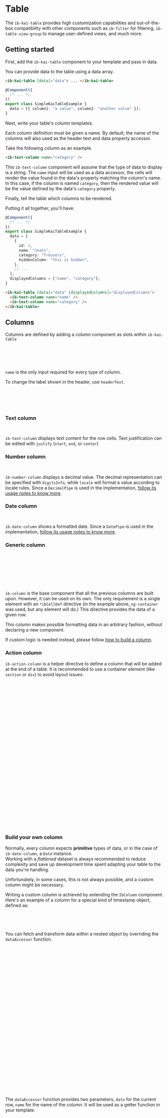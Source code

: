 

<Meta title="Components/Table/Overview" />

# Table

The `ib-kai-table` provides high customization capabilities and out-of-the-box compatibility with other components such as `ib-filter` for filtering, `ib-table-view-group` to manage user-defined views, and much more.

## Getting started

First, add the `ib-kai-table` component to your template and pass in data.

You can provide data to the table using a data array.

```html
<ib-kai-table [data]="data"> ... </ib-kai-table>
```

```typescript
@Component({
  /* ... */
})
export class SimpleKaiTableExample {
  data = [{ column1: "a value", column2: "another value" }];
}
```

Next, write your table's column templates.

Each column definition must be given a name. By default, the name of the columns will also used as the header text and data property accessor.

Take the following column as an example.

```html
<ib-text-column name="category" />
```

This `ib-text-column` component will assume that the type of data to display is a string. The `name` input will be used as a data accessor, the cells will render the value found in the data's property matching the column's name. In this case, if the column is named `category`, then the rendered value will be the value defined by the data's `category` property.

Finally, tell the table which columns to be rendered.

Putting it all together, you'll have:

```typescript
@Component({
  /* ... */
})
export class SimpleKaiTableExample {
  data = [
    {
      id: 1,
      name: "Jeans",
      category: "Trousers",
      hiddenColumn: "this is hidden",
    },
    // ...
  ];
  displayedColumns = ["name", "category"];
}
```

```html
<ib-kai-table [data]="data" [displayedColumns]="displayedColumns">
  <ib-text-column name="name" />
  <ib-text-column name="category" />
</ib-kai-table>
```

<Canvas of={TableStories.Simple} />

## Columns

Columns are defined by adding a column component as slots within `ib-kai-table`

```html
<ib-kai-table [data]="data" [displayedColumns]="displayedColumns">
  <ib-text-column name="name" />
  <ib-text-column name="surname" />
</ib-kai-table>
```

`name` is the only input required for every type of column.

To change the label shown in the header, use `headerText`.

```html
<ib-kai-table [data]="data" [displayedColumns]="displayedColumns">
  <ib-text-column [headerText]="'user.name' | translate" name="name" />
  <ib-text-column [headerText]="'user.surname' | translate" name="surname" />
</ib-kai-table>
```

### Text column

```html
<ib-text-column name="surname" justify="start" />
```

`ib-text-column` displays text content for the row cells. Text justification can be edited with `justify` (`start`, `end`, or `center`)

### Number column

```html
<ib-number-column name="price" digitsInfo="1.0-2" locale="it" />
```

`ib-number-column` displays a decimal value. The decimal representation can be specified with `digitsInfo`, while `locale` will format a value according to locale rules. Since a `DecimalPipe` is used in the implementation, [follow its usage notes to know more](https://angular.io/api/common/DecimalPipe#usage-notes).

### Date column

```html
<ib-date-column name="created_at" format="dd/MM/yyyy" locale="it" />
```

`ib-date-column` shows a formatted date. Since a `DatePipe` is used in the implementation, [follow its usage notes to know more](https://angular.io/api/common/DatePipe#usage-notes).

### Generic column

```html
<ib-column name="subscribed">
  <ng-container *ibCellDef="let user">
    <mat-icon [color]="user.subscribed ? 'accent' : ''"
      >{{ user.subscribed ? "done" : "close" }}</mat-icon
    >
  </ng-container>
</ib-column>
```

`ib-column` is the base component that all the previous columns are built upon. However, it can be used on its own. The only requirement is a single element with an `*ibCellDef` directive (in the example above, `ng-container` was used, but any element will do.) This directive provides the data of a given row.

This column makes possible formatting data in an arbitrary fashion, without declaring a new component.

If custom logic is needed instead, please follow [how to build a column](#build-your-own-column).

### Action column

`ib-action-column` is a helper directive to define a column that will be added at the end of a table. It is recommended to use a container element (like `section` or `div`) to avoid layout issues.

```html
<ib-kai-table [displayedColumns]="['name', 'fruit', 'stock']" [data]="data">
  <!-- ... -->
  <ib-column ib-action-column>
    <section *ibCellDef="let element">
      <button mat-icon-button (click)="handleShowReport(element)">
        <mat-icon>chevron_right</mat-icon>
      </button>
      <button mat-icon-button [matMenuTriggerFor]="menu">
        <mat-icon>more_vert</mat-icon>
      </button>
      <mat-menu #menu="matMenu">
        <button mat-menu-item (click)="handleDelete(element)">delete</button>
      </mat-menu>
    </section>
  </ib-column>
</ib-kai-table>
```

```typescript
@Component({
  /* ... */
})
export class KaiTableRowActionExample {
  data = TABLE_DATA;

  handleShowReport(data: Record<string, any>) {
    // your code here
  }

  handleDelete(data: Record<string, any>) {
    // your code here
  }
}
```

### Build your own column

Normally, every column expects **primitive** types of data, or in the case of `ib-date-column`, a `Date` instance.  
Working with a _flattened_ dataset is always recommended to reduce complexity and save up development time spent
adapting your table to the data you're handling.

Unfortunately, in some cases, this is not always possible, and a custom column might be necessary.

Writing a custom column is achieved by extending the `IbColumn` component.  
Here's an example of a column for a special kind of timestamp object, defined as:

```typescript
{
  seconds: 1706190677; // timestamp in seconds
}
```

You can fetch and transform data within a nested object by overriding the `dataAccessor` function.

```typescript
// timestamp-column.component.ts
@Component({
  selector: "ib-timestamp-column",
  templateUrl: "timestamp-column.component.html",
  // View encapsulation must be removed so that the styles can be applied accordingly.
  encapsulation: ViewEncapsulation.None,
  // Ensure that no change detection related exception will be thrown.
  changeDetection: ChangeDetectionStrategy.Default,
  providers: [
    // Provide both `IbColumn` and `IB_COLUMN` tokens.
    // Make sure that the parent table and any descendant
    // can access this column.
    { provide: IbColumn, useExisting: IbTimestampColumn },
    { provide: IB_COLUMN, useExisting: IbTimestampColumn },
    // Provide a valid `IB_AGGREGATE_TYPE` token value to support aggregation
    { provide: IB_AGGREGATE_TYPE, useValue: "date" },
  ],
  standalone: true,
  imports: [
    MatTableModule,
    MatSortModule,
    MatIconModule,
    MatTooltipModule,
    IbSortHeader,
    DatePipe,
  ],
})
export class IbTimestampColumn<T> extends IbColumn<T> {
  // Get seconds as milliseconds
  dataAccessor = (data: T, name: string): any => data[name].seconds * 1000;
}
```

The `dataAccessor` function provides two parameters, `data` for the current row, `name` for the name of the column.
It will be used as a getter function in your template.

```html
<!-- timestamp-column.component.html -->
<!--
  matColumnDef: Column definition for the mat-table
  matSort: "Dummy" instance of `matSort`
  sticky & stickyEnd: Whether the column should be sticky positioned
-->
<ng-container matColumnDef matSort [sticky]="sticky" [stickyEnd]="stickyEnd">
  <!-- ibSortHeaderFor: Replaces the temporary \`matSort\` instance with the one declared in the table component -->
  <th
    class="ib-table__header-cell"
    mat-header-cell
    *matHeaderCellDef
    [ibSortHeaderFor]="matSort"
    mat-sort-header
    [disabled]="!sort"
  >
    {{ headerText }}
  </th>
  <td
    mat-cell
    *matCellDef="let data"
    [matTooltip]="dataAccessor(data, name) + ' ms'"
  >
    <!-- Here the dataAccessor function is called within the cell's template and passed down a date pipe -->
    {{ dataAccessor(data, name) | date: "MMM d, YYYY hh:mm" }}
  </td>
  <td mat-footer-cell *matFooterCellDef style="max-width: fit-content">
    <ib-aggregate *ngIf="aggregate"></ib-aggregate>
  </td>
</ng-container>
```

<Canvas of={TableStories.WithCustomColumn} />

## Sorting

By default, sorting is disabled in any column. To enable sorting, use `sort` in your column.

> Sorting is supported by any column.

```html
<ib-text-column name="firstName" sort />
```

#### Set initial sort

Through the `initialSort` property of `IbTableDef` a sort direction can be activated during the first render of the table. The property `active` corresponds to the `name` of a column, and `direction` can only be either `asc` or `desc`.

```html
<ib-kai-table ... [tableDef]="tableDef">
  <!-- ... -->
</ib-kai-table>
```

```typescript
export class IbKaiTableExamplePage {
  tableDef: IbTableDef = {
    initialSort: {
      active: "fruit",
      direction: "asc",
    },
  };
}
```

#### Sorting data accessor

By default, the data for sorting is retrieved by the same data accessor function used to retireve
the content to render of each cell (that means `dataAccessor(data, name)`)  
This behaviour can be overriden with the `sortingDataAccessor` input, available for every type of column.

```html
<ib-text-column
  name="firstName"
  sort
  [sortingDataAccessor]="sortingDataAccessor"
/>
```

For custom columns, you can override the getter function within you component's class.

```typescript
@Component({
  /** ... */
})
export class IbCustomColumn<T> extends IbColumn<T> {
  dataAccessor = (data: T, name: string): any => data[name].somethingNested;

  sortingDataAccessor = (data: T, name: string): any =>
    data[name].somethingElse;
}
```

## Filtering

To define filters, first import `IbFilterModule` alongside `IbKaiTableModule`.

```typescript
@NgModule({
  imports: [IbKaiTableModule, IbFilterModule],
  // ...
})
export class TableWithFiltersModule {}
```

Then, add the necessary filters withing your table. Each filter requires a `name` that must match a column defined with the same name.

```html
<ib-kai-table
  [displayedColumns]="['name', 'fruit', 'quantity', 'purchased_at']"
  [data]="data"
>
  <ib-filter>
    <ib-search-bar />

    <ib-text-filter name="name">{{ 'user.name' | translate }}</ib-text-filter>
    <ib-tag-filter name="fruit">{{ 'fruit.name' | translate }}</ib-tag-filter>
    <ib-number-filter name="quantity"
      >{{ 'common.quantity' | translate }}</ib-number-filter
    >
    <ib-date-filter name="purchased_at"
      >{{ 'common.purchasedAt' | translate }}</ib-date-filter
    >
  </ib-filter>

  <ib-text-column name="name" />
  <ib-text-column name="fruit" />
  <ib-number-column name="quantity" />
  <ib-date-column name="purchased_at" />
</ib-kai-table>
```

#### Filters

<Markdown>{`
| Name               | Usage                                                                                                                                                                                    |
| ------------------ | ---------------------------------------------------------------------------------------------------------------------------------------------------------------------------------------- |
| \`ib-text-filter\`   | Text-based search.                                                                                                                                                                       |
| \`ib-tag-filter\`    | Selection-based search. By default, a distinct set of options is generated from the column's data. Can be overriden with \`options\`. Use \`[multiple]="false"\` to disable mutli selection. |
| \`ib-number-filter\` | Number-based search. By default, the minimum and maximum values are set from the column's data. Can be overriden with \`min\` and \`max\`. Use \`step\` to define the precision of the slider. |
| \`ib-date-filter\`   | Date-based search.                                                                                                                                                                       |
`}</Markdown>

#### Filtering data accessor

By default, the data for filtering is retrieved by the same data accessor function used to retireve
the content to render of each cell (that means `dataAccessor(data, name)`)  
This behaviour can be overriden with the `filterDataAccessor` input, available for every type of column.

```html
<ib-date-column name="firstName" [filterDataAccessor]="filterDataAccessor" />
```

For custom columns, you can override the getter function within you component's class.

```typescript
@Component({
  /** ... */
})
export class IbCustomColumn<T> extends IbColumn<T> {
  dataAccessor = (data: T, name: string): any => data[name].somethingNested;

  filterDataAccessor = (data: T, name: string): any => data[name].somethingElse;
}
```

## Selection

To activate checkbox selection, add an `ib-selection-column` to the table.

```html
<ib-selection-column
  (ibRowSelectionChange)="selectionChange($event)"
></ib-selection-column>
```

Listen to `ibRowSelectionChange` in order to obtain the rows selected by the user. The event fires an _array_ containing the selected rows, each element is of type `IbTableRowSelectionChange` declared as follows:

```typescript
interface IbTableRowSelectionChange<T> {
  tableName: string;
  selection: boolean;
  row: T;
}
```

If a single row is selected, then the array will contain a single element. If the checkbox placed in the header is selected, the array will contain all the rows available.

Alternatively, it is possible to leverage on the API of `ib-selection-column` itself. It exposes a `SelectionModel` under the property `selection`. For example, here's how to get all selected rows.

```typescript
export class SelectionColumnExample {
  @ViewChild(IbSelectionColumn, { static: true })
  selectionColumn: IbSelectionColumn;

  someMethod() {
    this.selectionColumn.selection.selected;
  }
}
```

## Pagination

Through the `paginator` property of `IbTableDef` it is possible to change the appearance of the paginator, for example with `hide` set to `true` the paginator will disappear, or with `showFirstLastButtons` set to `false` the jump to first and last page buttons will disappear.

```html
<ib-kai-table ... [tableDef]="tableDef">
  <!-- ... -->
</ib-kai-table>
```

```typescript
export class IbKaiTableExamplePage {
  tableDef: IbTableDef = {
    paginator: {
      pageSize: 10
      pageSizeOptions: [5, 10, 25, 100],
      hidePageSize: false,
      showFirstLastButtons: true,
      hide: false
    },
  };
}
```

## Export

To enable data export from a table, first import `IbDataExportModule` alongside `IbKaiTableModule` and `IbTableActionModule`.

```typescript
@NgModule({
  imports: [IbKaiTableModule, IbTableActionModule, IbDataExportModule],
  // ...
})
export class TableWithExportModule {}
```

Then add the export button within `ib-table-action-group` in the table.

```html
<ib-kai-table [data]="data" [displayedColumns]="displayedColumns">
  <ib-table-action-group>
    <ib-table-data-export-action />
  </ib-table-action-group>

  <!-- ... --->
</ib-kai-table>
```

#### Override formats

By default, there are three available formats: `xlsx`, `csv`, and `pdf`.
The formats can be overriden by including the providers desired, as such:

```typescript
@NgModule({
  imports: [IbKaiTableModule, IbTableActionModule, IbDataExportModule],
  providers: [IbXLXSExportProvider],
})
export class TableWithExportModule {}
```

In this example, only `xlsx` export will be allowed.

## Aggregation

> Aggregation is supported only for `ib-number-column`

Use `aggregate` to show a roll-up footer row in your table. Each column has a different set of functions available. For example, in `ib-number-column` you can estimate the sum, or the average, of a column.

```html
<ib-number-column name="price" aggregate />
```

## Row group

A `*ibKaiRowGroup` directive is available to display contextual content for each row. It provides a given row through the `data` variable. This content is hidden by default and can be shown by clicking on a row.

```html
<ng-container *ibKaiRowGroup="let data">
  Description for {{ data.name }}: {{ data.description }}
</ng-container>
```

<Canvas of={TableStories.WithRowGroup} />

## Customization

#### CSS Variables

```css
:host {
  /** Minimum number of rows to be shown. Defaults to 10 */
  --ib-table-minimum-rows: 10;

  /** Header text color. Defaults to the darker constrast available for the primary palette */
  --ib-table-header-text-color: mat.get-theme-color(
    $theme,
    primary,
    darker-contrast
  );
  /** Header text color. Defaults to the brand primary color */
  --ib-table-header-background-color: mat.get-theme-color($theme, primary, 500);

  /** Text color for even rows. Defaults to the relative contrast from the background color */
  --ib-table-even-row-text-color: mat.get-theme-color(
    $theme,
    accent,
    darker-contrast
  );
  /** Background color for even rows. Defaults to the lightest color from the accent palette */
  --ib-table-even-row-background-color: mat.get-theme-color($theme, accent, 50);
  /** Text color for odd rows. Default is unset */
  --ib-table-odd-row-text-color: black;
  /** Background color for odd rows. Default is unset */
  --ib-table-odd-row-background-color: transparent;

  /** Outline color for both container and table content */
  --ib-table-outline-color: var(--mat-table-row-item-outline-color);
  /** Whether to show a vertical outline for each column (Es. `1px`) */
  --ib-table-column-outline-width: 0;

  /**
    Maximum height of the table content.
    By default it takes row density, header, footer,
    and `ib-table-minimum-rows` into consideration.
  */
  --ib-table-content-max-height: 500px;
}
```

#### Column style

To set an arbitrary style to a column, a css selector is available with the format:

```
.mat-column-[columnName]
```

Meaning that a column with `name="email"` can be accessed with the following selector

```css
.ib-table__container {
  .mat-column-email {
    width: 100px;
  }
}
```

#### Table density

To modify density of the table (that means, the height elements like header and rows) you can use
the `table-density` utility function available from `@angular/material`

Include the rule within your component hosting `ib-kai-table`

```scss
@use "@angular/material" as mat;

:host {
  @include mat.table-density(-4);
}
```

## Server-side data

> 🚧 Aggregation, selection, and exporting are not fully supported

Enable server-side interactions with an `IbTableRemoteDataSource` provided to the `dataSource` input.

1. Define your data source

Your data source must extend `IbTableRemoteDataSource` in order to be compatible with the table. This is an abstract class, and it needs the `fetchData` method
to be implemented.

The method `fetchData` will be called with two parameters whenever some data from the server is needed:

- `sort` is of type `MatSort`¹, the current sorted column is available in `sort.active` and the order in `sort.direction`².
- `page` is of type `MatPaginator`³, the requested page index can be accessed with `page.pageIndex`, and the current page size with `page.pageSize`.

```typescript
// product-data-source.ts
export class ProductDataSource extends IbTableRemoteDataSource<Product> {
  private http = inject(HttpClient);

  fetchData(
    sort: MatSort,
    page: MatPaginator
  ): Observable<IbFetchDataResponse<Product>> {
    return this.http
      .get<ProductReponse>("/products", {
        params: {
          sort: sort.active,
          order: sort.direction,
          page: page.pageIndex,
          per_page: page.pageSize,
        },
      })
      .pipe(
        map((result) => ({
          data: result.items,
          totalCount: result.total_count,
        }))
      );
  }
}
```

For reference, here's the `IbFetchDataResponse` object that must be returned

```typescript
export type IbFetchDataResponse<T> = {
  /**
   * Subset of rows returned by the server
   */
  data: T[];
  /**
   * Total row count of the query without pagination.
   *
   * If this value is greater than the current page size,
   * then the paginator will assume there's more data available
   */
  totalCount: number;
};
```

2. Instance the data source, and provide it to your table

> Remember: You must instance your data source inside your component's constructor (like the example below), and that you can inject
> any service within your data source as long as it is provided in your `AppModule`, feature module, or standalone component.

```typescript
@Component({
  /** ... */
})
export class RemoteDataSourceExample {
  dataSource = new ProductDataSource();
  displayedColumns = [
    /** ... */
  ];
}
```

```html
<ib-kai-table [dataSource]="dataSource" [displayedColumns]="displayedColumns">
  <!-- ... --->
</ib-kai-table>
```

¹ [More about MatSort](https://material.angular.io/components/sort/api#MatSort)  
² Both are null as per initial state. Can also be empty strings when undefined, please refer to the documentation.  
³ [More about MatPaginator](https://material.angular.io/components/paginator/api#MatPaginator)

#### Filtering

Considering the following table as an example:

```html
<ib-kai-table [dataSource]="dataSource" [displayedColumns]="displayedColumns">
  <ib-filter>
    <ib-text-filter name="sku">SKU</ib-text-filter>
    <ib-date-filter name="created">Created</ib-date-filter>
    <ib-number-filter name="price">Price</ib-number-filter>
    <ib-tag-filter name="status">Status</ib-tag-filter>
  </ib-filter>

  <!-- ... --->
</ib-kai-table>
```

1. Describe a type from your filters

For each filter type exists a query object holding the values provided by the user.

<Markdown>{`
| Filter | Type
| - | - |
| \`ib-text-filter\`   | \`IbTextQuery\` |
| \`ib-date-filter\`   | \`IbDateQuery\` |
| \`ib-number-filter\` | \`IbNumberQuery\` |
| \`ib-tag-filter\`    | \`IbTagQuery\`  |
`}</Markdown>

Meaning that the filters above can be represented with the type:

```typescript
type ProductQuery = {
  title: IbTextQuery;
  created: IbDateQuery;
  price: IbNumberQuery;
  status: IbTagQuery;
};
```

2. Update your data source

The `IbTableRemoteDataSource` class accepts a second generic type to specify the type for the filter model.
Also, a third `filter` parameter is provided to the method `fetchData`

> The parameters of `filter` may be undefined if left untouched by the user.

```typescript
class ProductDataSource extends IbTableRemoteDataSource<Product, ProductQuery> {
  private http = inject(HttpClient);

  fetchData(
    sort: MatSort,
    page: MatPaginator,
    filter: ProductQuery
  ): Observable<IbFetchDataResponse<Product>> {
    return this.http
      .get("/products", {
        params: {
          sort: sort.active,
          order: sort.direction,
          page: page.pageIndex,
          per_page: page.pageSize,
          // use your filters here
        },
      })
      .pipe(
        map((result) => ({
          data: result.items,
          totalCount: result.total_count,
        }))
      );
  }
}
```

**Text query reference**

Provides the value of the query in the `text` paramenter, and the selected `condition`, an enum of type `IbFilterOperator`
that can be either a `CONTAINS`, `STARTS_WITH`, `ENDS_WITH`, or `EQUALS` operator.
It also includes two generated parameters, a regular expression under `regex`, and a `LIKE` pattern under `like`

The `regex` parameter can be useful in API that uses a NoSQL database under the hood. While the `like` paramenter
can be used with APIs interfacing with SQL databases instead.

```typescript
/**
 * Text query object.
 *
 * Provides a regular expression or a `like` pattern.
 */
export type IbTextQuery = {
  /**
   * Generated regular expression.
   * The result depends on the selected condition.
   *
   * | Condition   | Regex       |
   * |-------------|-------------|
   * | Contains    | `.*apple.*` |
   * | Starts with | `^apple.*`  |
   * | Ends with   | `.*apple$`  |
   * | Equals      | `^apple$`   |
   */
  regex: string;
  /**
   * Generated pattern to be used in a SQL LIKE operation.
   * The result depends on the selected condition.
   *
   * | Condition   | Pattern   |
   * |-------------|-----------|
   * | Contains    | `%apple%` |
   * | Starts with | `apple%`  |
   * | Ends with   | `%apple`  |
   * | Equals      | `apple`   |
   */
  like: string;
  /**
   * Condition provided by the user
   *
   * | Condition   | Operator   |
   * |-------------|-----------|
   * | Contains    | IbFilterOperator.CONTAINS    |
   * | Starts with | IbFilterOperator.STARTS_WITH |
   * | Ends with   | IbFilterOperator.ENDS_WITH   |
   * | Equals      | IbFilterOperator.EQUALS      |
   */
  condition: IbFilterOperator;
  /** Query provided by the user */
  text: string;
};
```

**Date query reference**

```typescript
/**
 * Date query object.
 *
 * Provides a range of a dates.
 */
export type IbDateQuery = {
  /** Start date of the interval in ISO format */
  start: string;
  /** End date of the interval in ISO format */
  end: string;
};
```

**Number query reference**

```typescript
/**
 * Number query object.
 *
 * Provides a range of numbers.
 */
export type IbNumberQuery = {
  /** Minimum value of the range */
  min: number;
  /** Maximum value of the range */
  max: number;
};
```

**Tag query reference**

```typescript
/**
 * Options query object.
 *
 * Provides a list of options selected.
 */
export type IbTagQuery<T = string> = {
  /** Array of options selected */
  items: T[];
  /** String of options separated by a comma */
  joined: string;
};
```

## Testing with cypress

These are the unique selectors available to interact with the table using Cypress.

#### Filters

Generated selectors for the filters. Substitute `<filterName>` with the `name` input of your filter. For example:

```html
<ib-text-filter name="description"></ib-text-filter>
```

Will produce

`ib-text-filter-description`

<Markdown>{`
| Selector | Description
| - | - |
| \`[data-cy="ib-text-filter-<filterName>"]\`                 | Text filter button |
| \`[data-cy="ib-text-filter-<filterName>-condition"]\`       | \`<mat-select>\` Default is \`Contiene\`. |
| \`[data-cy="ib-text-filter-<filterName>-value"]\`           | Text query input |
| \`[data-cy="ib-tag-filter-<filterName>"]\`                  | Tag filter button |
| \`[data-cy="ib-tag-filter-<filterName>-options"]\`          | List of options |
| \`[data-cy="ib-number-filter-<filterName>"]\`               | Number filter button |
| \`[data-cy="ib-number-filter-<filterName>-min"]\`           | Minimum value of the range |
| \`[data-cy="ib-number-filter-<filterName>-max"]\`           | Maximum value of the range |
| \`[data-cy="ib-date-filter-<filterName>"]\`                 | Date filter button |
| \`[data-cy="ib-date-filter-<filterName>-within"] [type="radio"]\`          | Within period option (\`A partire da\`). |
| \`[data-cy="ib-date-filter-<filterName>-within-value"]\`    | Numeric input value for within category |
| \`[data-cy="ib-date-filter-<filterName>-within-period"]\`   | \`<mat-select>\` Default is \`minuti\` |
| \`[data-cy="ib-date-filter-<filterName>-moreThan"] [type="radio"]\`        | More than period option (\`Da oltre\`). |
| \`[data-cy="ib-date-filter-<filterName>-moreThan-value"]\`  | Numeric input value for more than category |
| \`[data-cy="ib-date-filter-<filterName>-moreThan-period"]\` | \`<mat-select>\` Default is \`minuti fa\` |
| \`[data-cy="ib-date-filter-<filterName>-range"] [type="radio"]\`           | Range date option (\`Tra\`). |
| \`[data-cy="ib-date-filter-<filterName>-range-start"]\`     | Start date input. Edit it with \`.type("dd/mm/yyyy")\` |
| \`[data-cy="ib-date-filter-<filterName>-range-end"]\`       | End date input. Edit it with \`.type("dd/mm/yyyy")\` |
| \`[data-cy="ib-filter-update"]\`                            | Update button. Call \`.click()\` to apply the filter |
| \`[data-cy="ib-filter-clear"]\`                             | Clear button. Call \`.click()\`  reset the filter selected |
`}</Markdown>

#### Usage with `ib-text-filter`

```typescript
cy.get('[data-cy="ib-text-filter-name"]').click();
cy.get('[data-cy="ib-text-filter-name-condition"]')
  .click()
  .get("mat-option")
  .contains("Inizia con")
  .click();
cy.get('[data-cy="ib-text-filter-name-value"]').type("Arthur");
cy.get('[data-cy="ib-filter-update"]').click();
```

#### Usage with `ib-number-filter`

```typescript
cy.get('[data-cy="ib-number-filter-price"]').click();
cy.get('[data-cy="ib-number-filter-price-min"]').clear().type("2");
cy.get('[data-cy="ib-number-filter-price-max"]').clear().type("20");
cy.get('[data-cy="ib-filter-update"]').click();
```

#### Usage with `ib-date-filter`

**Within** or **more than** category:

```typescript
cy.get('[data-cy="ib-date-filter-created_at"]').click();
cy.get('[data-cy="ib-date-filter-created_at-within"] [type="radio"]').check();
cy.get('[data-cy="ib-date-filter-created_at-within-value"]').type("2");
cy.get('[data-cy="ib-date-filter-created_at-within-period"]')
  .click()
  .get("mat-option")
  .contains("giorni")
  .click();
cy.get('[data-cy="ib-filter-update"]').click();
```

**Range** category:

```typescript
cy.get('[data-cy="ib-date-filter-created_at"]').click();
cy.get('[data-cy="ib-date-filter-created_at-range"] [type="radio"]').check();
cy.get('[data-cy="ib-date-filter-created_at-range-start"]').type("20/02/2024");
cy.get('[data-cy="ib-date-filter-created_at-range-end"]').type("28/02/2024");
cy.get('[data-cy="ib-filter-update"]').click();
```

#### Usage with `ib-tag-filter`

```typescript
cy.get('[data-cy="ib-tag-filter-category"]').click();
cy.get('[data-cy="ib-tag-filter-category-options"]')
  .contains("vegetables")
  .click();
cy.get('[data-cy="ib-tag-filter-category-options"]').contains("dairy").click();
cy.get('[data-cy="ib-filter-update"]').click();
```
